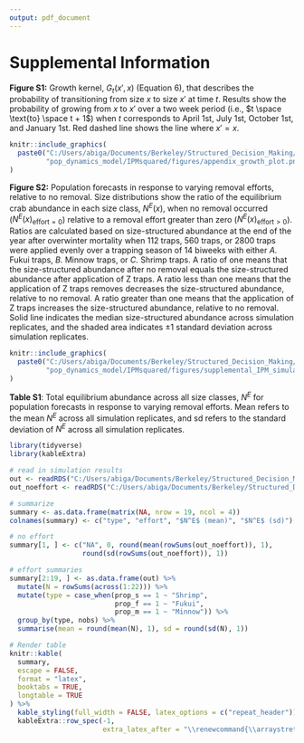 ```yaml
---
output: pdf_document
---
```

# Supplemental Information

**Figure S1:** Growth kernel, $G_t(x', x)$ (Equation 6), that describes the probability of transitioning from size $x$ to size $x'$ at time $t$. Results show the probability of growing from $x$ to $x'$ over a two week period (i.e., $t \space \text{to} \space t + 1$) when $t$ corresponds to April 1st, July 1st, October 1st, and January 1st. Red dashed line shows the line where $x' = x$.
```r
knitr::include_graphics(
  paste0("C:/Users/abiga/Documents/Berkeley/Structured_Decision_Making/",
         "pop_dynamics_model/IPMsquared/figures/appendix_growth_plot.png")
)
```

\newpage

**Figure S2:** Population forecasts in response to varying removal efforts, relative to no removal. Size distributions show the ratio of the equilibrium crab abundance in each size class, $N^E(x)$, when no removal occurred ($N^E(x)_{\text{effort}=0}$) relative to a removal effort greater than zero ($N^E(x)_{\text{effort}>0}$). Ratios are calculated based on size-structured abundance at the end of the year after overwinter mortality when 112 traps, 560 traps, or 2800 traps were applied evenly over a trapping season of 14 biweeks with either *A.* Fukui traps, *B.* Minnow traps, or *C.* Shrimp traps. A ratio of one means that the size-structured abundance after no removal equals the size-structured abundance after application of Z traps. A ratio less than one means that the application of Z traps removes decreases the size-structured abundance, relative to no removal. A ratio greater than one means that the application of Z traps increases the size-structured abundance, relative to no removal. Solid line indicates the median size-structured abundance across simulation replicates, and the shaded area indicates $\pm1$ standard deviation across simulation replicates. 
```r
knitr::include_graphics(
  paste0("C:/Users/abiga/Documents/Berkeley/Structured_Decision_Making/",
         "pop_dynamics_model/IPMsquared/figures/supplemental_IPM_simulations_diff.png")
)
```

\newpage

**Table S1**: Total equilibrium abundance across all size classes, $N^E$ for population forecasts in response to varying removal efforts. Mean refers to the mean $N^E$ across all simulation replicates, and sd refers to the standard deviation of $N^E$ across all simulation replicates.

```r
library(tidyverse)
library(kableExtra)

# read in simulation results
out <- readRDS("C:/Users/abiga/Documents/Berkeley/Structured_Decision_Making/pop_dynamics_model/IPMsquared/data/simulations/simulations_effort.rds")
out_noeffort <- readRDS("C:/Users/abiga/Documents/Berkeley/Structured_Decision_Making/pop_dynamics_model/IPMsquared/data/simulations/simulations_noeffort.rds")

# summarize
summary <- as.data.frame(matrix(NA, nrow = 19, ncol = 4))
colnames(summary) <- c("type", "effort", "$N^E$ (mean)", "$N^E$ (sd)")

# no effort
summary[1, ] <- c("NA", 0, round(mean(rowSums(out_noeffort)), 1), 
                  round(sd(rowSums(out_noeffort)), 1))

# effort summaries
summary[2:19, ] <- as.data.frame(out) %>% 
  mutate(N = rowSums(across(1:22))) %>% 
  mutate(type = case_when(prop_s == 1 ~ "Shrimp",
                          prop_f == 1 ~ "Fukui",
                          prop_m == 1 ~ "Minnow")) %>% 
  group_by(type, nobs) %>% 
  summarise(mean = round(mean(N), 1), sd = round(sd(N), 1))
```

```r
# Render table
knitr::kable(
  summary,
  escape = FALSE,
  format = "latex",
  booktabs = TRUE,
  longtable = TRUE
) %>%
  kable_styling(full_width = FALSE, latex_options = c("repeat_header")) %>%
  kableExtra::row_spec(-1,
                       extra_latex_after = "\\renewcommand{\\arraystretch}{2}")
```
